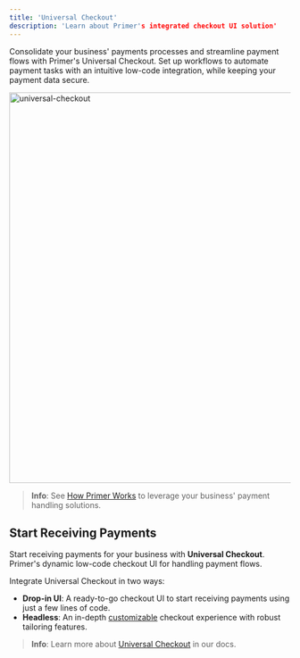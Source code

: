 ```yaml
---
title: 'Universal Checkout'
description: 'Learn about Primer's integrated checkout UI solution'
---
```


Consolidate your business' payments processes and streamline payment flows with Primer's Universal Checkout. Set up workflows to automate payment tasks with an intuitive low-code integration, while keeping your payment data secure.

<img src="https://primer.io/docs/static/6163332a2cb40aa3bf88f9e910b00e89/d9199/uc_styling.png" alt="universal-checkout" width="700"/>

>**Info**: See [How Primer Works](https://primer.io/docs/how-primer-works/what-is-primer) to leverage your business' payment handling solutions.

## Start Receiving Payments

Start receiving payments for your business with  **Universal Checkout**. Primer's dynamic low-code checkout UI for handling payment flows.

Integrate Universal Checkout in two ways:

- **Drop-in UI**: A ready-to-go checkout UI to start receiving payments using just a few lines of code.
- **Headless**: An in-depth [customizable](https://primer.io/docs/accept-payments/customize-universal-checkout/web) checkout experience with robust tailoring features.

>**Info**: Learn more about [Universal Checkout](https://primer.io/docs/how-primer-works/universal-checkout) in our docs.
